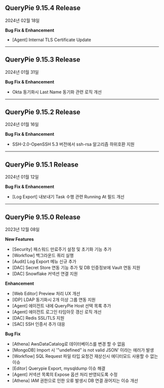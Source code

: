 ## QueryPie 9.15.4 Release

2024년 02월 18일


**Bug Fix & Enhancement**

* [Agent] Internal TLS Certificate Update


---

## QueryPie 9.15.3 Release

2024년 01월 31일


**Bug Fix & Enhancement**

* Okta 동기화시 Last Name 동기화 관련 로직 개선
---

## QueryPie 9.15.2 Release

2024년 01월 16일


**Bug Fix & Enhancement**

* SSH-2.0-OpenSSH 5.3 버전에서 ssh-rsa 알고리즘 하위호환 지원


---

## QueryPie 9.15.1 Release

2024년 01월 12일


**Bug Fix & Enhancement**

* [Log Export] 내보내기 Task 수행 관련 Running At 필드 개선


---

## QueryPie 9.15.0 Release

2023년 12월 08일


**New Features**

* [Security] 패스워드 만료주기 설정 및 초기화 기능 추가
* [Workflow] 백그라운드 쿼리 실행
* [Audit] Log Export 메뉴 신규 추가
* [DAC] Secret Store 연동 기능 추가 및 DB 인증정보에 Vault 연동 지원
* [DAC] Snowflake 커넥션 연결 지원


**Enhancement**

* [Web Editor] Preview 처리 UX 개선
* [IDP] LDAP 동기화시 2개 이상 그룹 연동 지원
* [Agent] 에이전트 내에 QueryPie Host 선택 목록 추가
* [Agent] 에이전트 로그인 타임아웃 갱신 로직 개선
* [DAC] Redis SSL/TLS 지원
* [SAC] SSH 인증서 추가 대응


**Bug Fix**

* [Athena] AwsDataCatalog로 데이터베이스를 변경 할 수 없음
* [MongoDB] Import 시 '"undefined" is not valid JSON' 이라는 에러가 발생
* [Workflow] SQL Request 파일 타입 요청건 재상신시 에디터모드 사용할 수 없는 이슈
* [Editor] Querypie Export, mysqldump 이슈 해결
* [Agent] 커넥션 목록의 Expose 옵션 처리 반영되도록 수정
* [Athena] IAM 권한으로 인한 오류 발생시 DB 연결 끊어지는 이슈 개선


